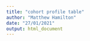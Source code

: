 ```yaml
---
title: "cohort profile table"
author: "Matthew Hamilton"
date: "27/01/2021"
output: html_document
---
```


<!-- Add table generation code here. -->
